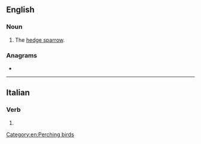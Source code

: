 ==English==

===Noun===
{{en-noun}}

# {{lb|en|UK|dialect}} The [[hedge sparrow]].

{{Webster 1913}}

===Anagrams===
* {{anagrams|en|a=aeprsv|pavers|vapers}}

[[Category:en:Perching birds]]

----

==Italian==

===Verb===
{{head|it|verb form}}

# {{inflection of|sparere||3|s|phis|lang=it}}